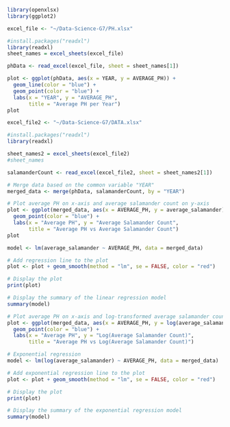 ```r
library(openxlsx)
library(ggplot2)

excel_file <- "~/Data-Science-G7/PH.xlsx"

#install.packages("readxl")
library(readxl)
sheet_names = excel_sheets(excel_file)

phData <- read_excel(excel_file, sheet = sheet_names[1])

plot <- ggplot(phData, aes(x = YEAR, y = AVERAGE_PH)) +
  geom_line(color = "blue") +
  geom_point(color = "blue") +
  labs(x = "YEAR", y = "AVERAGE_PH", 
       title = "Average PH per Year")
plot

```
```r
excel_file2 <- "~/Data-Science-G7/DATA.xlsx"

#install.packages("readxl")
library(readxl)

sheet_names2 = excel_sheets(excel_file2)
#sheet_names

salamanderCount <- read_excel(excel_file2, sheet = sheet_names2[1])

# Merge data based on the common variable "YEAR"
merged_data <- merge(phData, salamanderCount, by = "YEAR")

# Plot average PH on x-axis and average salamander count on y-axis
plot <- ggplot(merged_data, aes(x = AVERAGE_PH, y = average_salamander)) +
  geom_point(color = "blue") +
  labs(x = "Average PH", y = "Average Salamander Count", 
       title = "Average PH vs Average Salamander Count")
plot
```
```r
model <- lm(average_salamander ~ AVERAGE_PH, data = merged_data)

# Add regression line to the plot
plot <- plot + geom_smooth(method = "lm", se = FALSE, color = "red")

# Display the plot
print(plot)

# Display the summary of the linear regression model
summary(model)
```
```r
# Plot average PH on x-axis and log-transformed average salamander count on y-axis
plot <- ggplot(merged_data, aes(x = AVERAGE_PH, y = log(average_salamander))) +
  geom_point(color = "blue") +
  labs(x = "Average PH", y = "Log(Average Salamander Count)", 
       title = "Average PH vs Log(Average Salamander Count)")

# Exponential regression
model <- lm(log(average_salamander) ~ AVERAGE_PH, data = merged_data)

# Add exponential regression line to the plot
plot <- plot + geom_smooth(method = "lm", se = FALSE, color = "red")

# Display the plot
print(plot)

# Display the summary of the exponential regression model
summary(model)
```

